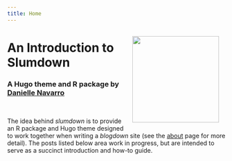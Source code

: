 ```yaml
---
title: Home
---
```


<img src="/header/slumdown.png" width="200px" style="float:right; padding:15px;">

# An Introduction to Slumdown

### A Hugo theme and R package by [Danielle Navarro](https://twitter.com/djnavarro)

<br>


The idea behind *slumdown* is to provide an R package and Hugo theme designed to work together when writing a *blogdown* site (see the [about](about/) page for more detail). The posts listed below area work in progress, but are intended to serve as a succinct introduction and how-to guide.
